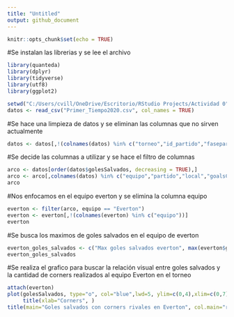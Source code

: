 ```yaml
---
title: "Untitled"
output: github_document
---
```


```r
knitr::opts_chunk$set(echo = TRUE)
```

#Se instalan las librerias y se lee el archivo

```r
library(quanteda)
library(dplyr)
library(tidyverse)
library(utf8)
library(ggplot2)

setwd("C:/Users/cvill/OneDrive/Escritorio/RStudio Projects/Actividad 0")
datos <- read_csv("Primer_Tiempo2020.csv", col_names = TRUE)
```
#Se hace una limpieza de datos y se eliminan las columnas que no sirven actualmente

```r
datos <- datos[,!(colnames(datos) %in% c("torneo","id_partido","fasepartido", "tiempo"))]
```

#Se decide las columnas a utilizar y se hace el filtro de columnas

```r
arco <- datos[order(datos$golesSalvados, decreasing = TRUE),]
arco <- arco[,colnames(datos) %in% c("equipo","partido","local","goalsConceded", "cornerTaken", "penaltyConceded", "penaltySave", "golesSalvados")]
arco
```

#Nos enfocamos en el equipo everton y se elimina la columna equipo

```r
everton <- filter(arco, equipo == "Everton")
everton <- everton[,!(colnames(everton) %in% c("equipo"))]
everton
```
#Se busca los maximos de goles salvados en el equipo de everton

```r
everton_goles_salvados <- c("Max goles salvados everton", max(everton$golesSalvados))
everton_goles_salvados
```

#Se realiza el grafico para buscar la relación visual entre goles salvados y la cantidad de corners realizados al equipo Everton en el torneo


```r
attach(everton)
plot(golesSalvados, type="o", col="blue",lwd=5, ylim=c(0,4),xlim=c(0,7))
     title(xlab="Corners", )
title(main="Goles salvados con corners rivales en Everton", col.main="red", font.main=2)
```



